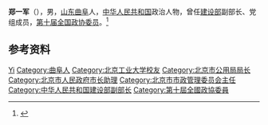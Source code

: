 '''郑一军'''（{{bd|1942年|3月|}}），男，[[山东|山东]][[曲阜|曲阜]]人，[[中华人民共和国|中华人民共和国]]政治人物，曾任[[中华人民共和国建设部|建设部]]副部长、党组成员，[[第十届全国政协委员|第十届全国政协委员]]。<ref>{{Cite web|title=降低建筑能耗关键在管理|url=http://www.gmw.cn/01gmrb/2007-06/06/content_618355.htm|accessdate=2020-12-11|work=光明日报}}</ref>

== 参考资料 ==
{{reflist}}

{{中国人物小作品}}

{{Authority control}}
{{DEFAULTSORT:Zheng郑}}
[[Category:郑姓|Yi]]
[[Category:曲阜人|Category:曲阜人]]
[[Category:北京工业大学校友|Category:北京工业大学校友]]
[[Category:北京市公用局局长|Category:北京市公用局局长]]
[[Category:北京市人民政府市长助理|Category:北京市人民政府市长助理]]
[[Category:北京市市政管理委员会主任|Category:北京市市政管理委员会主任]]
[[Category:中华人民共和国建设部副部长|Category:中华人民共和国建设部副部长]]
[[Category:第十屆全國政協委員|Category:第十屆全國政協委員]]